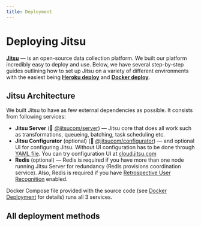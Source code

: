 ```yaml
---
title: Deployment
---
```


# Deploying Jitsu

[**Jitsu**](https://github.com/jitsucom/jitsu) — is an open-source data collection platform. We built
our platform incredibly easy to deploy and use. Below, we have several step-by-step guides outlining
how to set up Jitsu on a variety of different environments  with the easiest being [**Heroku deploy**](/docs/deployment/deploy-on-heroku) and [**Docker deploy**](/docs/deployment/deploy-with-docker).


## Jitsu Architecture

We built Jitsu to have as few external dependencies as possible. It consists from following services:

 * **Jitsu Server** (🐳 [@jitsucom/server](https://hub.docker.com/r/jitsucom/server)) — Jitsu core that does all work such as transformations,
queueing, batching, task scheduling etc.
 * **Jitsu Configurator** (optional) (🐳 [@jitsucom/configurator](https://hub.docker.com/r/jitsucom/configurator)) — and optional UI for configuring Jitsu.
Without UI configuration has to be done through [YAML file](https://jitsu.com/docs/configuration). You can try configuration UI at [cloud.jitsu.com](https://cloud.jitsu.com)
 * **Redis** (optional) — Redis is required if you have more than one node running Jitsu Server for redundancy (Redis provisions coordination service). Also, Redis is required
if you have [Retrospective User Recognition](/docs/other-features/retrospective-user-recognition) enabled.

Docker Compose file provided with the source code (see [Docker Deployment](/docs/deployment/deploy-with-docker) for details) runs all 3 services.

## All deployment methods

<LargeLink title="Deploy on Heroku" href="/docs/deployment/deploy-on-heroku" />

<LargeLink title="Deploy with Docker" href="/docs/deployment/deploy-with-docker" />

<LargeLink title="Build from Sources" href="/docs/deployment/build-from-sources" />




